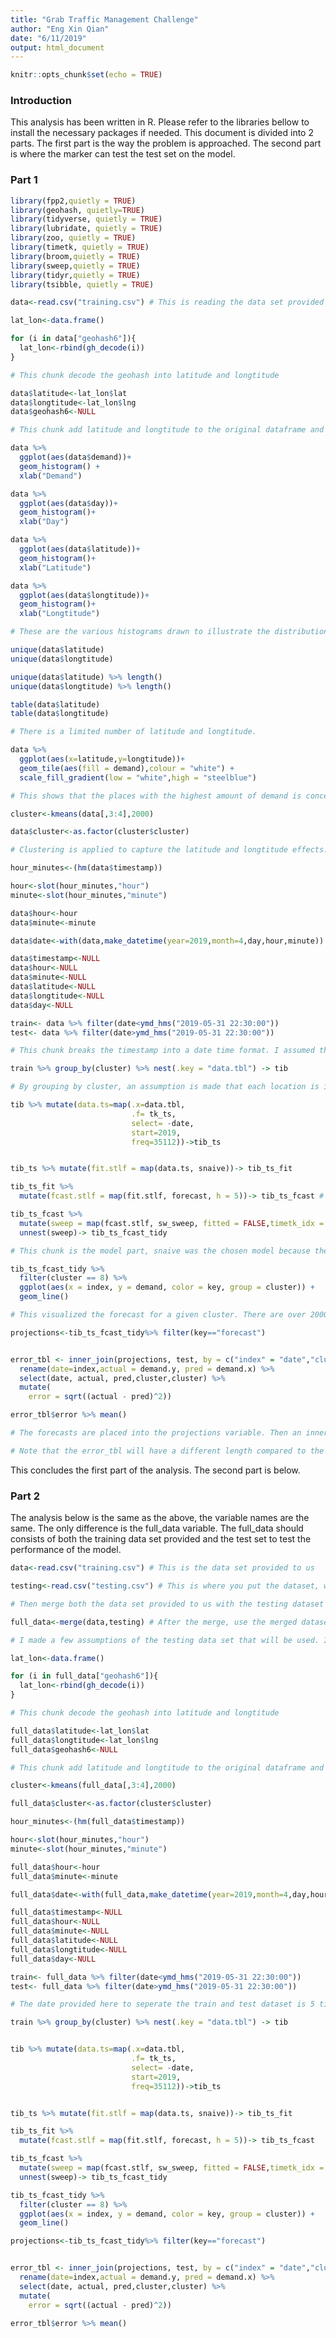 ---
title: "Grab Traffic Management Challenge"
author: "Eng Xin Qian"
date: "6/11/2019"
output: html_document
---

```{r setup, include=FALSE}
knitr::opts_chunk$set(echo = TRUE)
```

### Introduction

This analysis has been written in R. Please refer to the libraries bellow to install the necessary packages if needed. This document is divided into 2 parts. The first part is the way the problem is approached. The second part is where the marker can test the test set on the model.


### Part 1


```{r}
library(fpp2,quietly = TRUE)
library(geohash, quietly=TRUE)
library(tidyverse, quietly = TRUE)
library(lubridate, quietly = TRUE)
library(zoo, quietly = TRUE)
library(timetk, quietly = TRUE)
library(broom,quietly = TRUE)
library(sweep,quietly = TRUE)
library(tidyr,quietly = TRUE)
library(tsibble, quietly = TRUE)

```

```{r}
data<-read.csv("training.csv") # This is reading the data set provided

```

```{r}
lat_lon<-data.frame()

for (i in data["geohash6"]){
  lat_lon<-rbind(gh_decode(i))
}

# This chunk decode the geohash into latitude and longtitude
```

```{r}
data$latitude<-lat_lon$lat
data$longtitude<-lat_lon$lng
data$geohash6<-NULL

# This chunk add latitude and longtitude to the original dataframe and removes the geohash6 column
```


```{r}
data %>% 
  ggplot(aes(data$demand))+
  geom_histogram() +
  xlab("Demand")

data %>% 
  ggplot(aes(data$day))+
  geom_histogram()+
  xlab("Day")

data %>% 
  ggplot(aes(data$latitude))+
  geom_histogram()+
  xlab("Latitude")

data %>% 
  ggplot(aes(data$longtitude))+
  geom_histogram()+
  xlab("Longtitude")

# These are the various histograms drawn to illustrate the distribution of the variables. The Demand variable does not behave very well. The rest of the variables are alright.
```

```{r}
unique(data$latitude)
unique(data$longtitude)

unique(data$latitude) %>% length()
unique(data$longtitude) %>% length()

table(data$latitude)
table(data$longtitude)

# There is a limited number of latitude and longtitude. 
```

```{r}
data %>%
  ggplot(aes(x=latitude,y=longtitude))+
  geom_tile(aes(fill = demand),colour = "white") +
  scale_fill_gradient(low = "white",high = "steelblue")

# This shows that the places with the highest amount of demand is concentrated in a few areas.

```


```{r}
cluster<-kmeans(data[,3:4],2000)

data$cluster<-as.factor(cluster$cluster)

# Clustering is applied to capture the latitude and longtitude effects. The number 2000 was arrived by iteration, different numbers were used before 2000 was decided. 

```


```{r}
hour_minutes<-(hm(data$timestamp))

hour<-slot(hour_minutes,"hour")
minute<-slot(hour_minutes,"minute")

data$hour<-hour
data$minute<-minute

data$date<-with(data,make_datetime(year=2019,month=4,day,hour,minute))

data$timestamp<-NULL
data$hour<-NULL
data$minute<-NULL
data$latitude<-NULL
data$longtitude<-NULL
data$day<-NULL

train<- data %>% filter(date<ymd_hms("2019-05-31 22:30:00"))
test<- data %>% filter(date>ymd_hms("2019-05-31 22:30:00"))

# This chunk breaks the timestamp into a date time format. I assumed the first day starts on 1st of April, the reason april was chosen is that the amount of days is constant regardless of the year. Also april has 30 days and may has 31 days. This represents the number of days in the dataset.

```

```{r}
train %>% group_by(cluster) %>% nest(.key = "data.tbl") -> tib

# By grouping by cluster, an assumption is made that each location is independent of each other and there is a seperate time series for each location.

tib %>% mutate(data.ts=map(.x=data.tbl, 
                           .f= tk_ts,
                           select= -date,
                           start=2019, 
                           freq=35112))->tib_ts 


tib_ts %>% mutate(fit.stlf = map(data.ts, snaive))-> tib_ts_fit

tib_ts_fit %>%
  mutate(fcast.stlf = map(fit.stlf, forecast, h = 5))-> tib_ts_fcast # The 5 is chosen here because of the competition requirements. This represents forecasting 5 steps ahead, where each step is 15 minutes intervals

tib_ts_fcast %>%
  mutate(sweep = map(fcast.stlf, sw_sweep, fitted = FALSE,timetk_idx = TRUE)) %>%
  unnest(sweep)-> tib_ts_fcast_tidy

# This chunk is the model part, snaive was the chosen model because there is seasonality in the data. This dataset is also quite big, using a simple method reduces the computation time. 
```

```{r}
tib_ts_fcast_tidy %>%
  filter(cluster == 8) %>%
  ggplot(aes(x = index, y = demand, color = key, group = cluster)) +
  geom_line()

# This visualized the forecast for a given cluster. There are over 2000 clusters.
```


```{r}
projections<-tib_ts_fcast_tidy%>% filter(key=="forecast")


error_tbl <- inner_join(projections, test, by = c("index" = "date","cluster"="cluster")) %>%
  rename(date=index,actual = demand.y, pred = demand.x) %>%
  select(date, actual, pred,cluster,cluster) %>%
  mutate(
    error = sqrt((actual - pred)^2)) 

error_tbl$error %>% mean()

# The forecasts are placed into the projections variable. Then an inner join is performed on the projections and the test set defined earlier. The inner join is based on the date and cluster, rows from the 2 variables match, the RMSE is calculated. The last line in this chunk is to calculated the average RMSE.

# Note that the error_tbl will have a different length compared to the projections and test set. The reason is not all clusters have data until the time 22:30:00. 

```

This concludes the first part of the analysis. The second part is below. 

### Part 2


The analysis below is the same as the above, the variable names are the same. The only difference is the full_data variable. The full_data should consists of both the training data set provided and the test set to test the performance of the model.

```{r}
data<-read.csv("training.csv") # This is the data set provided to us

testing<-read.csv("testing.csv") # This is where you put the dataset, when you want to test the model

# Then merge both the data set provided to us with the testing dataset

full_data<-merge(data,testing) # After the merge, use the merged dataset for the rest of the analysis. The transformations applied further down is the same as the above.

# I made a few assumptions of the testing data set that will be used. In the sense that the format and the structure of the data set will be the same. 
```

```{r}
lat_lon<-data.frame()

for (i in full_data["geohash6"]){
  lat_lon<-rbind(gh_decode(i))
}

# This chunk decode the geohash into latitude and longtitude
```

```{r}
full_data$latitude<-lat_lon$lat
full_data$longtitude<-lat_lon$lng
full_data$geohash6<-NULL

# This chunk add latitude and longtitude to the original dataframe and removes the geohash6 column
```

```{r}
cluster<-kmeans(full_data[,3:4],2000)

full_data$cluster<-as.factor(cluster$cluster)

```


```{r}
hour_minutes<-(hm(full_data$timestamp))

hour<-slot(hour_minutes,"hour")
minute<-slot(hour_minutes,"minute")

full_data$hour<-hour
full_data$minute<-minute

full_data$date<-with(full_data,make_datetime(year=2019,month=4,day,hour,minute))

full_data$timestamp<-NULL
full_data$hour<-NULL
full_data$minute<-NULL
full_data$latitude<-NULL
full_data$longtitude<-NULL
full_data$day<-NULL

train<- full_data %>% filter(date<ymd_hms("2019-05-31 22:30:00"))
test<- full_data %>% filter(date>ymd_hms("2019-05-31 22:30:00"))

# The date provided here to seperate the train and test dataset is 5 time periods. Where each period is 15 minutes. The dates here is based on previous assumptions. Adjust the date accordingly in the test set to make forecasts for the testing data set. 

```

```{r}
train %>% group_by(cluster) %>% nest(.key = "data.tbl") -> tib


tib %>% mutate(data.ts=map(.x=data.tbl, 
                           .f= tk_ts,
                           select= -date,
                           start=2019, 
                           freq=35112))->tib_ts 


tib_ts %>% mutate(fit.stlf = map(data.ts, snaive))-> tib_ts_fit

tib_ts_fit %>%
  mutate(fcast.stlf = map(fit.stlf, forecast, h = 5))-> tib_ts_fcast

tib_ts_fcast %>%
  mutate(sweep = map(fcast.stlf, sw_sweep, fitted = FALSE,timetk_idx = TRUE)) %>%
  unnest(sweep)-> tib_ts_fcast_tidy
```

```{r}
tib_ts_fcast_tidy %>%
  filter(cluster == 8) %>%
  ggplot(aes(x = index, y = demand, color = key, group = cluster)) +
  geom_line()
```

```{r}
projections<-tib_ts_fcast_tidy%>% filter(key=="forecast")


error_tbl <- inner_join(projections, test, by = c("index" = "date","cluster"="cluster")) %>%
  rename(date=index,actual = demand.y, pred = demand.x) %>%
  select(date, actual, pred,cluster,cluster) %>%
  mutate(
    error = sqrt((actual - pred)^2)) 

error_tbl$error %>% mean()
```
